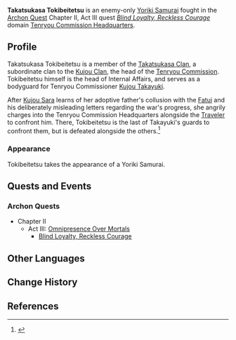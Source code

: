 {{Meta
<!-- Remove this template after adding the missing info -->
|missing_NPC_picture  = yes
}}
{{Character Infobox
|type             = NPC
|image            = NPC Takatsukasa Tokibeitetsu.png
|region           = Inazuma
|affiliation      = Tenryou Commission
|affiliation2     = Takatsukasa Clan
|ancestry         = Takatsukasa Clan
|title            = Internal Affairs Head
}}
'''Takatsukasa Tokibeitetsu''' is an enemy-only [[Yoriki Samurai]] fought in the [[Archon Quest]] Chapter II, Act III quest ''[[Blind Loyalty, Reckless Courage]]'' domain [[Tenryou Commission Headquarters (Domain)|Tenryou Commission Headquarters]].

==Profile==
Takatsukasa Tokibeitetsu is a member of the [[Takatsukasa Clan]], a subordinate clan to the [[Kujou Clan]], the head of the [[Tenryou Commission]]. Tokibeitetsu himself is the head of Internal Affairs, and serves as a bodyguard for Tenryou Commissioner [[Kujou Takayuki]].

After [[Kujou Sara]] learns of her adoptive father's collusion with the [[Fatui]] and his deliberately misleading letters regarding the war's progress, she angrily charges into the Tenryou Commission Headquarters alongside the [[Traveler]] to confront him. There, Tokibeitetsu is the last of Takayuki's guards to confront them, but is defeated alongside the others.<ref>{{Ref/Quest|Blind Loyalty, Reckless Courage}}</ref>

===Appearance===
Tokibeitetsu takes the appearance of a Yoriki Samurai.

==Quests and Events==
===Archon Quests===
*Chapter II
**Act III: [[Omnipresence Over Mortals]]
***[[Blind Loyalty, Reckless Courage]]

==Other Languages==
{{Other Languages
|default_hidden=1
|en      = Takatsukasa Tokibeitetsu
|zhs     = 鹰司时兵卫彻
|zhs_rm  = Yīngsī Shíbīngwèichè
|zht     = 鷹司時兵衛徹
|zht_rm  = Yīngsī Shíbīngwèichè
|ja      = 鷹司時兵衛徹
|ja_rm   = Takatsukasa Tokibeitetsu
|ko      = 타카츠카사 토키베이테츠
|ko_rm   = Takacheukasa Tokibeitecheu
|es      = Takatsukasa Tokibeitetsu
|fr      = Takatsukasa Tokibeitetsu
|ru      = Такацукаса Токибэйтэцу
|th      = Takatsukasa Tokibeitetsu
|vi      = Binh Lính Takatsukasa
|de      = Takatsukasa Tokibeitetsu
|id      = Takatsukasa Tokibeitetsu
|pt      = Takatsukasa Tokibeitetsu
|tr      = 
|it      = 
}}

==Change History==
{{Change History|2.1}}

==References==
{{Reflist}}